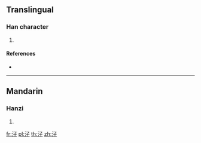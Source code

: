 ==Translingual==

===Han character===
{{Han char|rn=85|rad=水|as=03|sn=6|four=|canj=END,XEND|ids=⿰氵子}}

# {{defn|Han|sort=水03}}

====References====
* {{Han ref|kx=0605.070|dkj=17126|dj=0998.150|hdz=31555.020|uh=6C53|ud=27731}}

----

==Mandarin==

===Hanzi===
{{cmn-hanzi|pin=[[qiú]] ([[qiu2]])|wg=ch'iu<sup>2</sup>}}

# {{defn|lang=cmn|sort=水03}}

[[fr:汓]]
[[pl:汓]]
[[th:汓]]
[[zh:汓]]